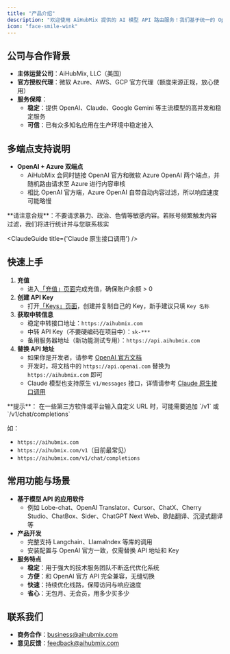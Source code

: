 ```yaml
---
title: "产品介绍"
description: "欢迎使用 AiHubMix 提供的 AI 模型 API 路由服务！我们基于统一的 OpenAI API 标准，支持 OpenAI 官方所有模型及市面上其他主流大模型（如 Claude、Gemini、DeepSeek、阿里 Qwen 等）。只需在参数中修改`模型名称`，即可轻松切换接入的大模型。"
icon: "face-smile-wink"
---
```


## 公司与合作背景

- **主体运营公司**：AiHubMix, LLC（美国）
- **官方授权代理**：微软 Azure、AWS、GCP 官方代理（额度来源正规，放心使用）
- **服务保障**：
  - **稳定**：提供 OpenAI、Claude、Google Gemini 等主流模型的高并发和稳定服务
  - **可信**：已有众多知名应用在生产环境中稳定接入

## 多端点支持说明

- **OpenAI \+ Azure 双端点**
  - AiHubMix 会同时链接 OpenAI 官方和微软 Azure OpenAI 两个端点，并随机路由请求至 Azure 进行内容审核
  - 相比 OpenAI 官方端，Azure OpenAI 自带自动内容过滤，所以响应速度可能略慢

<Warning>
  **请注意合规**：不要请求暴力、政治、色情等敏感内容。若账号频繁触发内容过滤，我们将进行统计并与您联系核实
</Warning>


<ClaudeGuide title={'Claude 原生接口调用'} />

## 快速上手

1. **充值**
   - 进入[「充值」页面](https://aihubmix.com/topup)完成充值，确保账户余额 \> 0
2. **创建 API Key**
   - 打开[「Keys」页面](https://aihubmix.com/token)，创建并复制自己的 Key，新手建议只填 `Key 名称`
3. **获取中转信息**
   - 稳定中转接口地址：`https://aihubmix.com`
   - 中转 API Key（不要硬编码在项目中）：`sk-***`
   - 备用服务器地址（新功能测试专用）：`https://api.aihubmix.com`
4. **替换 API 地址**
   - 如果你是开发者，请参考 [OpenAI 官方文档](https://platform.openai.com)
   - 开发时，将文档中的 `https://api.openai.com` 替换为 `https://aihubmix.com` 即可
   - Claude 模型也支持原生 `v1/messages` 接口，详情请参考 [Claude 原生接口调用](/cn/api/Claude-Native)

<Tip>
  **提示**：
  在一些第三方软件或平台输入自定义 URL 时，可能需要追加 `/v1` 或 `/v1/chat/completions`
</Tip>

如：

- `https://aihubmix.com`
- `https://aihubmix.com/v1`（目前最常见）
- `https://aihubmix.com/v1/chat/completions`

## 常用功能与场景

- **基于模型 API 的应用软件**
  - 例如 Lobe-chat、OpenAI Translator、Cursor、ChatX、Cherry Studio、ChatBox、Sider、ChatGPT Next Web、欧陆翻译、沉浸式翻译等
- **产品开发**
  - 完整支持 Langchain、LlamaIndex 等库的调用
  - 安装配置与 OpenAI 官方一致，仅需替换 API 地址和 Key
- **服务特点**
  - **稳定**：用于强大的技术服务团队不断迭代优化系统
  - **方便**：和 OpenAI 官方 API 完全兼容，无缝切换
  - **快速**：持续优化线路，保障访问与响应速度
  - **省心**：无包月、无会员，用多少买多少

## 联系我们

- **商务合作**：[business@aihubmix.com](mailto:business@aihubmix.com)
- **意见反馈**：[feedback@aihubmix.com](mailto:feedback@aihubmix.com)